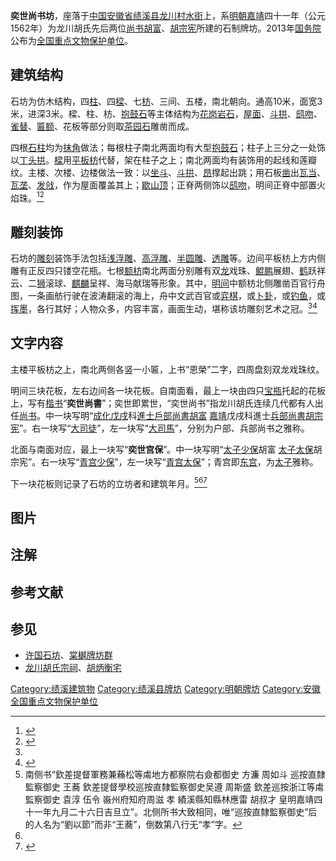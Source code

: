 {{文物保护单位
| 级别 = 全国
| 名称 = 奕世尚书坊和胡炳衡宅
| 编号 = 7-1050
| 图片 = Longchuan Village, 2021-09-27 03.jpg
| 分类 = 古建筑
| 时代 = [[明朝|明]]至[[清朝|清]]
| 所在 = [[安徽省|安徽省]][[绩溪县|绩溪县]]
| 登录 = 2013年 
}}
'''奕世尚书坊'''，座落于[[中国|中国]][[安徽省|安徽省]][[绩溪县|绩溪县]][[龙川村|龙川村]][[龙川水街|水街]]上，系[[明朝|明朝]][[嘉靖|嘉靖]]四十一年（公元1562年）为龙川胡氏先后两位[[尚书_(官职)|尚书]][[胡富|胡富]]、[[胡宗宪|胡宗宪]]所建的石制牌坊。2013年[[中华人民共和国国务院|国务院]]公布为[[全国重点文物保护单位|全国重点文物保护单位]]。

==建筑结构==
石坊为仿木结构，四[[柱|柱]]、四[[樑|樑]]、七[[枋|枋]]、三间、五楼，南北朝向。通高10米，面宽3米，进深3米。樑、柱、枋、[[抱鼓石|抱鼓石]]等主体结构为[[花岗岩|花岗岩石]]，[[中国传统屋顶|屋面]]、[[斗拱|斗拱]]、[[鸱吻|鸱吻]]、[[雀替|雀替]]、[[匾额|匾额]]、花板等部分则取[[茶园石|茶园石]]雕凿而成。

四根[[柱|石柱]]均为[[抹角|抹角]]做法；每根柱子南北两面均有大型[[抱鼓石|抱鼓石]]；柱子上三分之一处饰以[[丁头拱|丁头拱]]。[[樑|樑]]用[[平板枋|平板枋]]代替，架在柱子之上；南北两面均有装饰用的起线和莲瓣纹。主楼、次楼、边楼做法一致：以[[斗拱#斗|坐斗]]、[[斗拱|斗拱]]、[[斗拱#昂|昂]]撑起出跳；用石板[[凿|凿]]出[[瓦当|瓦当]]、[[瓦垄|瓦垄]]、[[发戗|发戗]]，作为屋面覆盖其上；[[歇山顶|歇山顶]]；正脊两侧饰以[[鸱吻|鸱吻]]，明间正脊中部置火焰珠。<ref name=AHWWZ>{{cite book |year=1993 |author=安徽省文物志编辑室编 |title=安徽省文物志稿·下册（内部资料）|page=204、205}}</ref><ref>{{cite web|url=http://www.ahwh.gov.cn/whfw/xxzy/lswhmc1/21891.SHTML|title=安徽省历史文化名城——绩溪|publisher=安徽省文化厅|access-date=2016-03-01|archive-url=https://web.archive.org/web/20160424103321/http://www.ahwh.gov.cn/whfw/xxzy/lswhmc1/21891.SHTML|archive-date=2016-04-24|dead-url=yes}}</ref>

==雕刻装饰==
石坊的[[雕刻|雕刻]]装饰手法包括[[浅浮雕|浅浮雕]]、[[高浮雕|高浮雕]]、[[圆雕|半圆雕]]、[[透雕|透雕]]等。边间平板枋上方内侧雕有正反四只镂空花瓶。七根[[额枋|额枋]]南北两面分别雕有双[[龙|龙]]戏珠、[[鲲鹏|鲲鹏]]展翅、[[鹤|鹤]]跃祥云、二[[狮|狮]]滚球、[[麒麟|麒麟]]呈祥、海马献瑞等形象。其中，[[明间|明间]]中额枋北侧雕凿百官行舟图，一条画舫行驶在波涛翻滚的海上，舟中文武百官或[[围棋|弈棋]]，或[[卜卦|卜卦]]，或[[钓鱼|钓鱼]]，或[[书法|挥墨]]，各行其好；人物众多，内容丰富，画面生动，堪称该坊雕刻艺术之冠。<ref name=AHWWZ/><ref>{{cite book |year=2009 |author=章恒全 编著 |title=诗画龙川 |publisher=安徽美术出版社 |location=合肥 |page=32、33 |ISBN=9787539820484}}</ref>

== 文字内容 ==
主楼平板枋之上，南北两侧各竖一小匾，上书“恩榮”二字，四周盘刻双龙戏珠纹。

明间三块花板，左右边间各一块花板。自南面看，最上一块由四只[[宝瓶|宝瓶]]托起的花板上，写有[[楷书|楷书]]“'''奕世尚書'''”；奕世即累世，“奕世尚书”指龙川胡氏连续几代都有人出任[[尚书_(官职)|尚书]]。中一块写明“[[成化|成化]][[戊戌|戊戌]]科[[進士|進士]][[戶部尚書|戶部尚書]][[胡富|胡富]] [[嘉靖|嘉靖]]戊戌科進士[[兵部尚書|兵部尚書]][[胡宗宪|胡宗宪]]”。右一块写“[[大司徒|大司徒]]”，左一块写“[[大司馬|大司馬]]”，分别为户部、兵部尚书之雅称。

北面与南面对应，最上一块写“'''奕世宫保'''”。中一块写明“[[太子少保|太子少保]]胡富 [[太子太保|太子太保]]胡宗宪”。右一块写“[[明朝三孤|青宫少保]]”，左一块写“[[明朝三公|青宫太保]]”；青宫即[[东宫|东宫]]，为[[太子|太子]]雅称。

下一块花板则记录了石坊的立坊者和建筑年月。<ref group="注">南侧书“欽差提督軍務兼蘓松等䖏地方都察院右僉都御史 方濂 周如斗 巡按直隸監察御史 王蕎 欽差提督學校巡按直隸監察御史吴遵 周斯盛 欽差巡按浙江等䖏監察御史 袁淳 伍令 𡽪州府知府周滋 孝 績溪縣知縣林應雷 胡叔才 皇明嘉靖四十一年九月二十六日吉旦立”。北侧所书大致相同，唯“巡按直隸監察御史”后的人名为“劉以節”而非“王蕎”，倒数第八行无“孝”字。</ref><ref name=AHWWZ/><ref>{{cite book |year=2002 |author=罗刚 |title=千古悲欢阅沧桑：徽州古牌坊 |publisher=辽宁人民出版社 |location=沈阳 |page=114 |ISBN=7205052378}}</ref>

==图片==
{{gallery
|image:尚书坊正面.JPG|南面，整体
|image:尚书坊细节1.JPG|南面，明间上部细节
|image:尚书坊细节4.JPG|南面，明间中部细节
|image:尚书坊细节3.JPG|南面，右边间细节
|image:尚书坊细节2.JPG|南面，左边间细节
|image:尚书坊背面.JPG|北面，整体
|image:尚书坊细节5.JPG|北面，明间上、中部细节
|image:尚书坊细节6.JPG|北面，右边间细节
|image:尚书坊细节7.JPG|北面，左边间细节
}}

== 注解 ==
<references group="注"/>

==参考文献==
{{reflist}}

==参见==
{{Portal box|中国建筑}}
*[[许国石坊|许国石坊]]、[[棠樾牌坊群|棠樾牌坊群]]
*[[龙川胡氏宗祠|龙川胡氏宗祠]]、[[胡炳衡宅|胡炳衡宅]]

{{huizhou}}
{{安徽全国重点文物保护单位}}

[[Category:绩溪建筑物|Category:绩溪建筑物]]
[[Category:绩溪县牌坊|Category:绩溪县牌坊]]
[[Category:明朝牌坊|Category:明朝牌坊]]
[[Category:安徽全国重点文物保护单位|Category:安徽全国重点文物保护单位]]